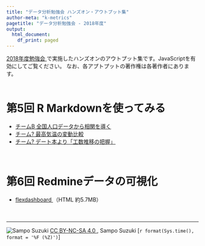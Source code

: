 ```yaml
---
title: "データ分析勉強会 ハンズオン・アウトプット集"
author-meta: "k-metrics"
pagetitle: "データ分析勉強会 - 2018年度"
output:
  html_document:
    df_print: paged
---
```


[2018年度勉強会  <i class="fa fa-external-link"></i>](https://sites.google.com/site/kantometrics/2018){target="_blank" title="ソフトウェア品質技術者のためのデータ分析勉強会"}で実施したハンズオンのアウトプット集です。JavaScriptを有効にしてご覧ください。 
なお、各アプトプットの著作権は各著作者にあります。  
　  

# 第5回 R Markdownを使ってみる

* [チームB 全国人口データから相関を導く <i class="fa fa-external-link-square"></i>](./20181013_main.html){target="_blank" title=""}
* [チーム? 最高気温の変動比較 <i class="fa fa-external-link-square"></i>](./Rmkdw.2.html){target="_blank" title=""}
* [チーム? デート本より「工数推移の把握」 <i class="fa fa-external-link-square"></i>](./changing_man_hour_chart.html){target="_blank" title=""}

　  

# 第6回 Redmineデータの可視化

* [flexdashboard <i class="fa fa-external-link-square"></i>](./redmine_flexdb.html){target="_blank" title="with htmlwidgets"} （HTML 約5.7MB）

　  

---

![Sampo Suzuki][CCI]
[CC BY-NC-SA 4.0 <i class="fa fa-external-link"></i>][CC], Sampo Suzuki [`r format(Sys.time(), format = '%F (%Z)')`]

[CC]: http://creativecommons.org/licenses/by-nc-sa/4.0/deed.ja {target="_blank" title="CC BY-NC-SA 4.0"}
[CCI]: https://i.creativecommons.org/l/by-nc-sa/4.0/88x31.png {target="_blank" title="CC BY-NC-SA 4.0 icon"}

